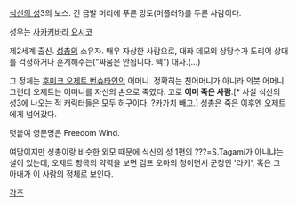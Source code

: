 [[식신의 성]]3의 보스. 긴 금발 머리에 푸른 망토(머플러?)를 두른 사람이다.

성우는 [[사카키바라 요시코]]

제2세계 출신. [[성총]]의 소유자. 매우 자상한 사람으로, 대화 데모의 상당수가 도리어 상대를 걱정하거나 훈계해주는("싸움은 안됩니다. 떽") 대사.(…)

그 정체는 [[후미코 오제트 번슈타인]]의 어머니. 정확히는 친어머니가 아니라 의붓 어머니. 그런데 오제트는 어머니를 자신의 손으로 죽였다. 고로 '''이미 죽은 사람'''.[* 사실 식신의 성3에 나오는 적 캐릭터들은 모두 허구이다. ?카가치 빼고.] 성총은 죽은 이후엔 오제트에게 넘어갔다.

덧붙여 영문명은 Freedom Wind.

여담이지만 성총이랑 비슷한 외모 때문에 식신의 성 1편의 ???=S.Tagami가 아니냐는 설이 있는데, 오제트 항목의 약력을 보면 검프 오마의 청이면서 군청인 '라키', 혹은 그 아내가 이 사람의 정체로 보인다.

[[각주]]
